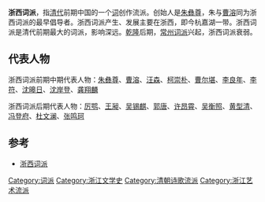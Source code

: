 '''浙西词派'''，指[[清代|清代]]前期中国的一个[[词_(文学)|词]]创作流派。创始人是[[朱彝尊|朱彝尊]]，朱与[[曹溶|曹溶]]同为浙西词派的最早倡导者。浙西词派产生、发展主要在浙西，即今杭嘉湖一带。浙西词派是清代前期最大的词派，影响深远。[[乾隆|乾隆]]后期，[[常州词派|常州词派]]兴起，浙西词派衰弱。

==代表人物==

浙西词派前期中期代表人物：[[朱彝尊|朱彝尊]]、[[曹溶|曹溶]]、[[汪森|汪森]]、[[柯崇朴|柯崇朴]]、[[曹尔堪|曹尔堪]]、[[李良年|李良年]]、[[李符|李符]]、[[沈暤日|沈暤日]]、[[沈岸登|沈岸登]]、[[龚翔麟|龚翔麟]]

浙西词派后期代表人物：[[厉鹗|厉鹗]]、[[王昶|王昶]]、[[吴锡麒|吴锡麒]]、[[郭唐|郭唐]]、[[许昂霄|许昂霄]]、[[吴衡照|吴衡照]]、[[黄型清|黄型清]]、[[冯登府|冯登府]]、[[杜文澜|杜文澜]]、[[张鸣珂|张鸣珂]]

==参考==
*[https://web.archive.org/web/20070310182904/http://www.jxlib.com/whsk/jxwy/chiqu3.htm 浙西词派]

[[Category:词派|Category:词派]]
[[Category:浙江文学史|Category:浙江文学史]]
[[Category:清朝诗歌流派|Category:清朝诗歌流派]]
[[Category:浙江艺术流派|Category:浙江艺术流派]]